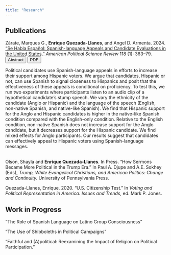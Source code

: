 ```yaml
---
title: "Research"
---
```


## Publications

Zárate, Marques G., **Enrique Quezada-Llanes**, and Angel D. Armenta. 2024. ["Se Habla Español: Spanish-language Appeals and Candidate Evaluations in the United States."](https://doi.org/10.1017/S0003055423000084) *American Political Science Review* 118 (1): 363–79. 
<button class="btn btn-primary  btn-sm" type="button" data-bs-toggle="collapse" data-bs-target="#collapseExample" aria-expanded="false" aria-controls="collapseExample">Abstract</button> [<button class="btn btn-primary  btn-sm" type="button">PDF</button>](files/APSR_2024.pdf){target="_blank"}


```{=html}
<div class="collapse" id="collapseExample">
  <div class="card card-body">
    Political candidates use Spanish-language appeals in efforts to increase their support among Hispanic voters. We argue that candidates, Hispanic or not, can use Spanish to signal closeness to Hispanics and posit that the effectiveness of these appeals is conditional on proficiency. To test this, we run two experiments where participants listen to an audio clip of a hypothetical candidate’s stump speech. We vary the ethnicity of the candidate (Anglo or Hispanic) and the language of the speech (English, non-native Spanish, and native-like Spanish). We find that Hispanic support for the Anglo and Hispanic candidates is higher in the native-like Spanish condition compared with the English-only condition. Relative to the English condition, non-native Spanish does not increase support for the Anglo candidate, but it decreases support for the Hispanic candidate. We find mixed effects for Anglo participants. Our results suggest that candidates can effectively appeal to Hispanic voters using Spanish-language messages.
  </div>
  <br>
</div>
```


Olson, Shayla and **Enrique Quezada-Llanes**. In Press. "How Sermons Became More Political in the Trump Era." In Paul A. Djupe and A.E. Sokhey (Eds), *Trump, White Evangelical Christians, and American Politics: Change and Continuity.* University of Pennsylvania Press.

Quezada-Llanes, Enrique. 2020. “U.S. Citizenship Test.” In *Voting and Political Representation in America: Issues and Trends,* ed. Mark P. Jones.


## Work in Progress

"The Role of Spanish Language on Latino Group Consciousness"

"The Use of Shibboleths in Political Campaigns"

"Faithful and (A)political: Reexamining the Impact of Religion on Political Participation."
